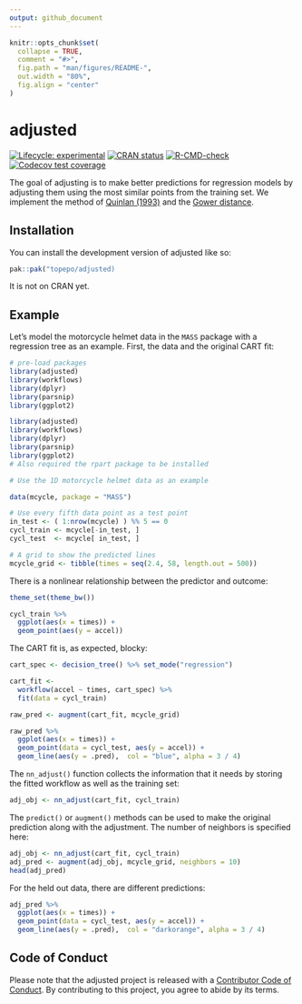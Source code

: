 ```yaml
---
output: github_document
---
```


<!-- README.md is generated from README.Rmd. Please edit that file -->

```r
knitr::opts_chunk$set(
  collapse = TRUE,
  comment = "#>",
  fig.path = "man/figures/README-",
  out.width = "80%",
  fig.align = "center"
)
```

# adjusted

<!-- badges: start -->
[![Lifecycle: experimental](https://img.shields.io/badge/lifecycle-experimental-orange.svg)](https://lifecycle.r-lib.org/articles/stages.html#experimental)
[![CRAN status](https://www.r-pkg.org/badges/version/adjusted)](https://CRAN.R-project.org/package=adjusted)
[![R-CMD-check](https://github.com/topepo/adjusted/actions/workflows/R-CMD-check.yaml/badge.svg)](https://github.com/topepo/adjusted/actions/workflows/R-CMD-check.yaml)
[![Codecov test coverage](https://codecov.io/gh/topepo/adjusted/branch/main/graph/badge.svg)](https://app.codecov.io/gh/topepo/adjusted?branch=main)
<!-- badges: end -->

The goal of adjusting is to make better predictions for regression models by adjusting them using the most similar points from the training set. We implement the method of [Quinlan (1993)](https://scholar.google.com/scholar?hl=en&as_sdt=0%2C7&q=combining+instance%E2%80%93based+and+model%E2%80%93based+learning&btnG=) and the [Gower distance](https://scholar.google.com/scholar?hl=en&as_sdt=0%2C7&q=A+general+coefficient+of+similarity+and+some+of+its+properties&btnG=). 

## Installation

You can install the development version of adjusted like so:

``` r
pak::pak("topepo/adjusted)
```

It is not on CRAN yet. 

## Example

Let’s model the motorcycle helmet data in the `MASS` package with a regression tree as an example. First, the data and the original CART fit: 

```r
# pre-load packages
library(adjusted)
library(workflows)
library(dplyr)
library(parsnip)
library(ggplot2)
```

```r
library(adjusted)
library(workflows)
library(dplyr)
library(parsnip)
library(ggplot2)
# Also required the rpart package to be installed

# Use the 1D motorcycle helmet data as an example

data(mcycle, package = "MASS")

# Use every fifth data point as a test point
in_test <- ( 1:nrow(mcycle) ) %% 5 == 0
cycl_train <- mcycle[-in_test, ]
cycl_test  <- mcycle[ in_test, ]

# A grid to show the predicted lines
mcycle_grid <- tibble(times = seq(2.4, 58, length.out = 500))
```

There is a nonlinear relationship between the predictor and outcome:

```r
theme_set(theme_bw())

cycl_train %>%
  ggplot(aes(x = times)) +
  geom_point(aes(y = accel))
```

The CART fit is, as expected, blocky:

```r
cart_spec <- decision_tree() %>% set_mode("regression")

cart_fit <- 
  workflow(accel ~ times, cart_spec) %>% 
  fit(data = cycl_train)

raw_pred <- augment(cart_fit, mcycle_grid)

raw_pred %>% 
  ggplot(aes(x = times)) + 
  geom_point(data = cycl_test, aes(y = accel)) +
  geom_line(aes(y = .pred),  col = "blue", alpha = 3 / 4)
```

The `nn_adjust()` function collects the information that it needs by storing the fitted workflow as well as the training set: 

```r
adj_obj <- nn_adjust(cart_fit, cycl_train)
```

The `predict()` or `augment()` methods can be used to make the original prediction along with the adjustment. The number of neighbors is specified here: 

```r
adj_obj <- nn_adjust(cart_fit, cycl_train)
adj_pred <- augment(adj_obj, mcycle_grid, neighbors = 10)
head(adj_pred)
```

For the held out data, there are different predictions: 

```r
adj_pred %>% 
  ggplot(aes(x = times)) + 
  geom_point(data = cycl_test, aes(y = accel)) +
  geom_line(aes(y = .pred),  col = "darkorange", alpha = 3 / 4)
```

## Code of Conduct
  
Please note that the adjusted project is released with a [Contributor Code of Conduct](https://contributor-covenant.org/version/2/1/CODE_OF_CONDUCT.html). By contributing to this project, you agree to abide by its terms.
  
